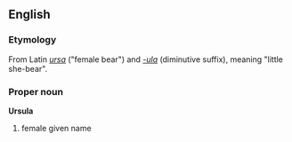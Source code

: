 ==English==
===Etymology===
From Latin ''[[ursa]]'' ("female bear") and ''[[-ula]]'' (diminutive suffix), meaning "little she-bear".

===Proper noun===
'''Ursula'''
# female given name